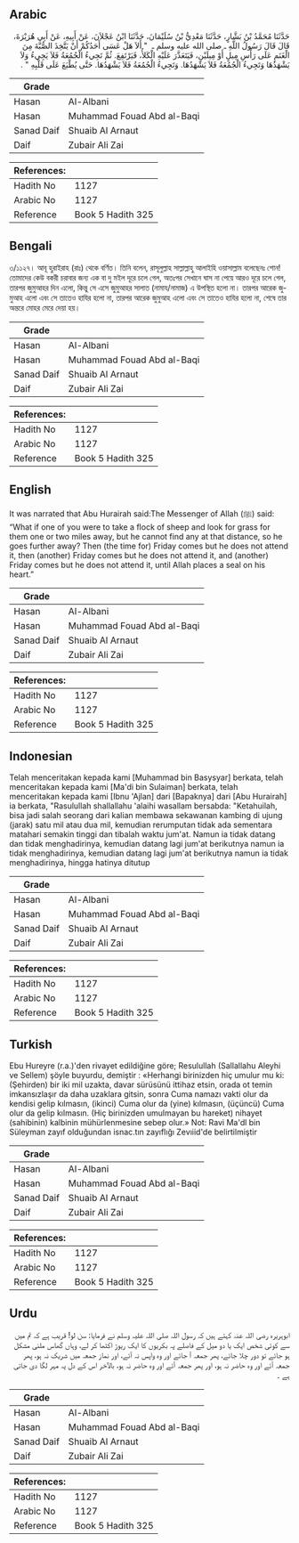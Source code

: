 ## Arabic


<div dir="rtl" lang="ar" style={{fontSize:'larger',backgroundColor:'#f8f9fa',padding:20}}>
حَدَّثَنَا مُحَمَّدُ بْنُ بَشَّارٍ، حَدَّثَنَا مَعْدِيُّ بْنُ سُلَيْمَانَ، حَدَّثَنَا ابْنُ عَجْلاَنَ، عَنْ أَبِيهِ، عَنْ أَبِي هُرَيْرَةَ، قَالَ قَالَ رَسُولُ اللَّهِ ـ صلى الله عليه وسلم ـ ‏ "‏ أَلاَ هَلْ عَسَى أَحَدُكُمْ أَنْ يَتَّخِذَ الصُّبَّةَ مِنَ الْغَنَمِ عَلَى رَأْسِ مِيلٍ أَوْ مِيلَيْنِ، فَيَتَعَذَّرَ عَلَيْهِ الْكَلأُ، فَيَرْتَفِعَ. ثُمَّ تَجِيءُ الْجُمُعَةُ فَلاَ يَجِيءُ وَلاَ يَشْهَدُهَا وَتَجِيءُ الْجُمُعَةُ فَلاَ يَشْهَدُهَا. وَتَجِيءُ الْجُمُعَةُ فَلاَ يَشْهَدُهَا. حَتَّى يُطْبَعَ عَلَى قَلْبِهِ ‏"‏ ‏.‏
</div>
<div style={{backgroundColor:'#f8f9fa',padding:20, marginBottom: 10}}><table> <thead> <tr> <th>Grade</th> <th></th> </tr> </thead> <tbody> <tr><td>Hasan</td><td>Al-Albani</td></tr><tr><td>Hasan</td><td>Muhammad Fouad Abd al-Baqi</td></tr><tr><td>Sanad Daif</td><td>Shuaib Al Arnaut</td></tr><tr><td>Daif</td><td>Zubair Ali Zai</td></tr></tbody></table><table> <thead> <tr> <th>References:</th> <th></th> </tr> </thead> <tbody><tr><td>Hadith No</td><td>1127</td></tr><tr><td>Arabic No</td><td>1127</td></tr><tr><td>Reference</td><td>Book 5 Hadith 325</td></tr></tbody></table></div>

## Bengali


<div dir="ltr" lang="bn" style={{fontSize:'larger',backgroundColor:'#f8f9fa',padding:20}}>
৩/১১২৭। আবূ হুরাইরাহ (রাঃ) থেকে বর্ণিত। তিনি বলেন, রাসূলুল্লাহ সাল্লাল্লাহু আলাইহি ওয়াসাল্লাম বলেছেনঃ শোন! তোমাদের কেউ বকরী চরাবার জন্য এক বা দু মইল দূরে চলে গেল, অতঃপর সেখানে ঘাস না পেয়ে আরও দূরে চলে গেল, তারপর জুমুআহর দিন এলো, কিন্তু সে এসে জুমুআহর সালাত (নামায/নামাজ) এ উপস্থিত হলো না। তারপর আরেক জুমুআহ এলো এবং সে তাতেও হাযির হলো না, তারপর আরেক জুমুআহ এলো এবং সে তাতেও হাযির হলো না, শেষে তার অন্তরে মোহর মেরে দেয়া হয়।
</div>
<div style={{backgroundColor:'#f8f9fa',padding:20, marginBottom: 10}}><table> <thead> <tr> <th>Grade</th> <th></th> </tr> </thead> <tbody> <tr><td>Hasan</td><td>Al-Albani</td></tr><tr><td>Hasan</td><td>Muhammad Fouad Abd al-Baqi</td></tr><tr><td>Sanad Daif</td><td>Shuaib Al Arnaut</td></tr><tr><td>Daif</td><td>Zubair Ali Zai</td></tr></tbody></table><table> <thead> <tr> <th>References:</th> <th></th> </tr> </thead> <tbody><tr><td>Hadith No</td><td>1127</td></tr><tr><td>Arabic No</td><td>1127</td></tr><tr><td>Reference</td><td>Book 5 Hadith 325</td></tr></tbody></table></div>

## English


<div dir="ltr" lang="en" style={{fontSize:'larger',backgroundColor:'#f8f9fa',padding:20}}>
It was narrated that Abu Hurairah said:The Messenger of Allah (ﷺ) said: “What if one of you were to take a flock of sheep and look for grass for them one or two miles away, but he cannot find any at that distance, so he goes further away? Then (the time for) Friday comes but he does not attend it, then (another) Friday comes but he does not attend it, and (another) Friday comes but he does not attend it, until Allah places a seal on his heart.”
</div>
<div style={{backgroundColor:'#f8f9fa',padding:20, marginBottom: 10}}><table> <thead> <tr> <th>Grade</th> <th></th> </tr> </thead> <tbody> <tr><td>Hasan</td><td>Al-Albani</td></tr><tr><td>Hasan</td><td>Muhammad Fouad Abd al-Baqi</td></tr><tr><td>Sanad Daif</td><td>Shuaib Al Arnaut</td></tr><tr><td>Daif</td><td>Zubair Ali Zai</td></tr></tbody></table><table> <thead> <tr> <th>References:</th> <th></th> </tr> </thead> <tbody><tr><td>Hadith No</td><td>1127</td></tr><tr><td>Arabic No</td><td>1127</td></tr><tr><td>Reference</td><td>Book 5 Hadith 325</td></tr></tbody></table></div>

## Indonesian


<div dir="ltr" lang="id" style={{fontSize:'larger',backgroundColor:'#f8f9fa',padding:20}}>
Telah menceritakan kepada kami [Muhammad bin Basysyar] berkata, telah menceritakan kepada kami [Ma'di bin Sulaiman] berkata, telah menceritakan kepada kami [Ibnu 'Ajlan] dari [Bapaknya] dari [Abu Hurairah] ia berkata, "Rasulullah shallallahu 'alaihi wasallam bersabda: "Ketahuilah, bisa jadi salah seorang dari kalian membawa sekawanan kambing di ujung (jarak) satu mil atau dua mil, kemudian rerumputan tidak ada sementara matahari semakin tinggi dan tibalah waktu jum'at. Namun ia tidak datang dan tidak menghadirinya, kemudian datang lagi jum'at berikutnya namun ia tidak menghadirinya, kemudian datang lagi jum'at berikutnya namun ia tidak menghadirinya, hingga hatinya ditutup
</div>
<div style={{backgroundColor:'#f8f9fa',padding:20, marginBottom: 10}}><table> <thead> <tr> <th>Grade</th> <th></th> </tr> </thead> <tbody> <tr><td>Hasan</td><td>Al-Albani</td></tr><tr><td>Hasan</td><td>Muhammad Fouad Abd al-Baqi</td></tr><tr><td>Sanad Daif</td><td>Shuaib Al Arnaut</td></tr><tr><td>Daif</td><td>Zubair Ali Zai</td></tr></tbody></table><table> <thead> <tr> <th>References:</th> <th></th> </tr> </thead> <tbody><tr><td>Hadith No</td><td>1127</td></tr><tr><td>Arabic No</td><td>1127</td></tr><tr><td>Reference</td><td>Book 5 Hadith 325</td></tr></tbody></table></div>

## Turkish


<div dir="ltr" lang="tr" style={{fontSize:'larger',backgroundColor:'#f8f9fa',padding:20}}>
Ebu Hureyre (r.a.)'den rivayet edildiğine göre; Resulullah (Sallallahu Aleyhi ve Sellem) şöyle buyurdu, demiştir : «Herhangi birinizden hiç umulur mu ki: (Şehirden) bir iki mil uzakta, davar sürüsünü ittihaz etsin, orada ot temin imkansızlaşır da daha uzaklara gitsin, sonra Cuma namazı vakti olur da kendisi gelip kılmasın, (ikinci) Cuma olur da (yine) kılmasın, (üçüncü) Cuma olur da gelip kılmasın. (Hiç birinizden umulmayan bu hareket) nihayet (sahibinin) kalbinin mühürlenmesine sebep olur.» Not: Ravi Ma'dl bin Süleyman zayıf olduğundan isnac.tın zayıflığı Zevıiid'de belirtilmiştir
</div>
<div style={{backgroundColor:'#f8f9fa',padding:20, marginBottom: 10}}><table> <thead> <tr> <th>Grade</th> <th></th> </tr> </thead> <tbody> <tr><td>Hasan</td><td>Al-Albani</td></tr><tr><td>Hasan</td><td>Muhammad Fouad Abd al-Baqi</td></tr><tr><td>Sanad Daif</td><td>Shuaib Al Arnaut</td></tr><tr><td>Daif</td><td>Zubair Ali Zai</td></tr></tbody></table><table> <thead> <tr> <th>References:</th> <th></th> </tr> </thead> <tbody><tr><td>Hadith No</td><td>1127</td></tr><tr><td>Arabic No</td><td>1127</td></tr><tr><td>Reference</td><td>Book 5 Hadith 325</td></tr></tbody></table></div>

## Urdu


<div dir="rtl" lang="ur" style={{fontSize:'larger',backgroundColor:'#f8f9fa',padding:20}}>
ابوہریرہ رضی اللہ عنہ کہتے ہیں کہ رسول اللہ صلی اللہ علیہ وسلم نے فرمایا: سن لو! قریب ہے کہ تم میں سے کوئی شخص ایک یا دو میل کے فاصلے پہ بکریوں کا ایک ریوڑ اکٹھا کر لے، وہاں گھاس ملنی مشکل ہو جائے تو دور چلا جائے، پھر جمعہ آ جائے اور وہ واپس نہ آئے، اور نماز جمعہ میں شریک نہ ہو، پھر جمعہ آئے اور وہ حاضر نہ ہو، اور پھر جمعہ آئے اور وہ حاضر نہ ہو، بالآخر اس کے دل پہ مہر لگا دی جاتی ہے ۔
</div>
<div style={{backgroundColor:'#f8f9fa',padding:20, marginBottom: 10}}><table> <thead> <tr> <th>Grade</th> <th></th> </tr> </thead> <tbody> <tr><td>Hasan</td><td>Al-Albani</td></tr><tr><td>Hasan</td><td>Muhammad Fouad Abd al-Baqi</td></tr><tr><td>Sanad Daif</td><td>Shuaib Al Arnaut</td></tr><tr><td>Daif</td><td>Zubair Ali Zai</td></tr></tbody></table><table> <thead> <tr> <th>References:</th> <th></th> </tr> </thead> <tbody><tr><td>Hadith No</td><td>1127</td></tr><tr><td>Arabic No</td><td>1127</td></tr><tr><td>Reference</td><td>Book 5 Hadith 325</td></tr></tbody></table></div>